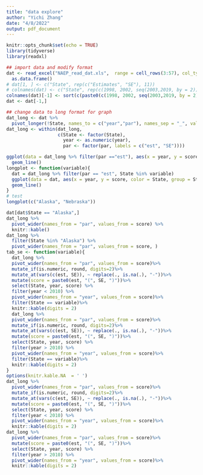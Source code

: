 ```yaml
---
title: "data explore"
author: "Yichi Zhang"
date: "4/8/2022"
output: pdf_document
---
```


```r
knitr::opts_chunk$set(echo = TRUE)
library(tidyverse)
library(readxl)
```

```r
## import data and modify format
dat <- read_excel("NAEP_read_dat.xls",  range = cell_rows(3:57), col_types = c("guess", rep("numeric",22)))%>%
  as.data.frame()
# dat[1, ] <- c("State", rep(c("Estimates", "SE"), 11))
# colnames(dat) <- c("State", rep(c(1998, 2002, seq(2003,2019, by = 2)), each = 2))
colnames(dat)[-1] <- sort(c(paste0(c(1998, 2002, seq(2003,2019, by = 2)), "_est"), paste0(c(1998, 2002, seq(2003,2019, by = 2)), "_SE")))
dat <- dat[-1,]
```

```r
## change data to long format for graph
dat_long <- dat %>%
  pivot_longer(!State, names_to = c("year","par"), names_sep = "_", values_to = "score")
dat_long <- within(dat_long,
                   c(State <- factor(State),
                     year <- as.numeric(year),
                     par <- factor(par, labels = c("est", "SE"))))
```

```r
ggplot(data = dat_long %>% filter(par =="est"), aes(x = year, y = score, color = State, group = State)) +
  geom_line()
longplot <- function(variable){
  dat = dat_long %>% filter(par == "est", State %in% variable)
  ggplot(data = dat, aes(x = year, y = score, color = State, group = State)) +
  geom_line()
}
# test 
longplot(c("Alaska", "Nebraska"))
```

```r
dat[dat$State == "Alaska",]
dat_long %>%
  pivot_wider(names_from = "par", values_from = score) %>%
  knitr::kable() 
dat_long %>%
  filter(State %in% "Alaska") %>%
  pivot_wider(names_from = "par", values_from = score, )
tab_se <- function(variable){
  dat_long %>%
  pivot_wider(names_from = "par", values_from = score)%>%
  mutate_if(is.numeric, round, digits=2)%>%
  mutate_at(vars(c(est, SE)), ~ replace(., is.na(.), "-"))%>%
  mutate(score = paste0(est, "(", SE, ")"))%>%
  select(State, year, score) %>%
  filter(year < 2010) %>%
  pivot_wider(names_from = "year", values_from = score)%>%
  filter(State == variable)%>%
  knitr::kable(digits = 2)
  dat_long %>%
  pivot_wider(names_from = "par", values_from = score)%>%
  mutate_if(is.numeric, round, digits=2)%>%
  mutate_at(vars(c(est, SE)), ~ replace(., is.na(.), "-"))%>%
  mutate(score = paste0(est, "(", SE, ")"))%>%
  select(State, year, score) %>%
  filter(year > 2010) %>%
  pivot_wider(names_from = "year", values_from = score)%>%
  filter(State == variable)%>%
  knitr::kable(digits = 2)
}
options(knitr.kable.NA  = ' ')
dat_long %>%
  pivot_wider(names_from = "par", values_from = score)%>%
  mutate_if(is.numeric, round, digits=2)%>%
  mutate_at(vars(c(est, SE)), ~ replace(., is.na(.), "-"))%>%
  mutate(score = paste0(est, "(", SE, ")"))%>%
  select(State, year, score) %>%
  filter(year < 2010) %>%
  pivot_wider(names_from = "year", values_from = score)%>%
  knitr::kable(digits = 2)
dat_long %>%
  pivot_wider(names_from = "par", values_from = score)%>%
  mutate(score = paste0(est, "(", SE, ")"))%>%
  select(State, year, score) %>%
  filter(year > 2010) %>%
  pivot_wider(names_from = "year", values_from = score)%>%
  knitr::kable(digits = 2)
```



